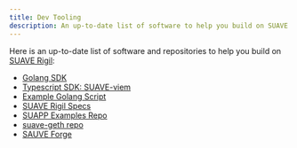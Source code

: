 ```yaml
---
title: Dev Tooling
description: An up-to-date list of software to help you build on SUAVE
---
```


Here is an up-to-date list of software and repositories to help you build on [SUAVE Rigil](/technical/specs/rigil):

- [Golang SDK](/how-to/interact-with-suave/golang-sdk)
- [Typescript SDK: SUAVE-viem](/how-to/interact-with-suave/typescript-sdk)
- [Example Golang Script](/how-to/interact-with-suave/deploy-and-test-example-suapp)
- [SUAVE Rigil Specs](/technical/specs/rigil)
- [SUAPP Examples Repo](https://github.com/flashbots/suapp-examples)
- [suave-geth repo](https://github.com/flashbots/suave-geth)
- [SAUVE Forge](https://github.com/flashbots/suave-geth/blob/main/suave/sol/libraries/SuaveForge.sol)